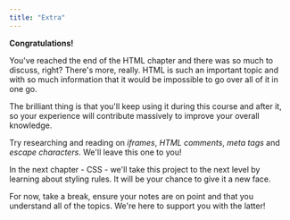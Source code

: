 ```yaml
---
title: "Extra"
---
```


**Congratulations!**

You've reached the end of the HTML chapter and there was so much to discuss, right?
There's more, really. 
HTML is such an important topic and with so much information that it would be impossible to go over all of it in one go.

The brilliant thing is that you'll keep using it during this course and after it, so your experience will contribute massively to improve your overall knowledge.

Try researching and reading on *iframes*, *HTML comments*, *meta tags* and *escape characters*. We'll leave this one to you!

In the next chapter - CSS - we'll take this project to the next level by learning about styling rules. It will be your chance to give it a new face.

For now, take a break, ensure your notes are on point and that you understand all of the topics. We're here to support you with the latter!